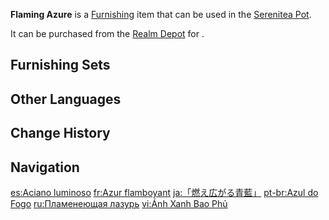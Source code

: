 {{Furnishing Infobox
|id             = 372470
|image          = Item Flaming Azure.png
|category       = Landform
|subcategory    = Small Shrub
|quality        = 3
|adeptal_energy = 20
|load           = 50
|reduced_load   = 50
|description    = A bioluminescent plant in a very pale shade of azure that forever remains a bud, almost never blooming. They can be found in the forest and in the wilderness, occasionally accompanied by other bright flowers, and also bred in the [[Pardis Dhyai]] laboratories.<br>The luminescent material extracted from these plants can be kept for a long time, but the yield is very low. The scholars seem to be planning to improve this breed and cultivate it on a large scale.
|mention        = 
|blueprint      = 
|source1        = [[Realm Depot]]
}}
'''Flaming Azure''' is a [[Furnishing]] item that can be used in the [[Serenitea Pot]].

It can be purchased from the [[Realm Depot]] for {{Item|Realm Currency|30|x=80}}.

==Furnishing Sets==
{{Craft Usage|type=Furnishing Set}}

==Other Languages==
{{Other Languages
|default_hidden = 1
|en      = Flaming Azure
|zhs     = 「延烧的晴蓝」
|zhs_rm  = "Yánshāo de Qínglán"
|zht     = 「延燒的晴藍」
|zht_rm  = "Yánshāo de Qínglán"
|ja      = 「燃え広がる青藍」
|ja_rm   = "Moehirugaru Seiran"
|ko      = 「피어오르는 푸르름」
|es      = Aciano luminoso
|fr      = Azur flamboyant
|ru      = Пламенеющая лазурь
|th      = "เปลวเพลิงสีฟ้าคราม"
|th_rm   = 
|vi      = Ánh Xanh Bao Phủ
|de      = „Flammendes Azurblau“
|id      = Cahaya Biru Menyala
|pt      = Azul do Fogo
|tr      = Mavi Alev
|it      = Azzurro fiammeggiante
}}

==Change History==
{{Change History|3.2}}

==Navigation==
{{Furnishing Navbox|exterior}}

[[es:Aciano luminoso]]
[[fr:Azur flamboyant]]
[[ja:「燃え広がる青藍」]]
[[pt-br:Azul do Fogo]]
[[ru:Пламенеющая лазурь]]
[[vi:Ánh Xanh Bao Phủ]]